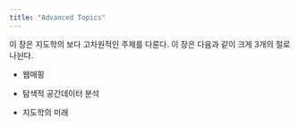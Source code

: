 ```yaml
---
title: "Advanced Topics"
---
```


이 장은 지도학의 보다 고차원적인 주제를 다룬다. 이 장은 다음과 같이 크게 3개의 절로 나뉜다.

-   웹매핑

-   탐색적 공간데이터 분석

-   지도학의 미래
